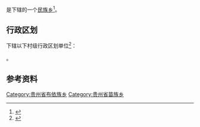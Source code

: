 {{中国乡级行政区|52/04/21/203/000}}

'''{{PAGENAMEBASE}}'''是{{PRC admin/fullname|52/04/21/203/000|3}}下辖的一个[[民族乡|民族乡]]<ref>{{PRC admin/ref sgc|{{PRC admin/parent|52/04/21/203/000}}}}</ref>。

== 行政区划 ==
{{PAGENAMEBASE}}下辖以下村级行政区划单位<ref>{{PRC admin/ref sgc|52/04/21/203/000}}</ref>：

{{PRC admin/children|52/04/21/203/000}}。

== 参考资料 ==
{{reflist}}

{{贵州行政区划小作品}}
{{PRC admin/navcat|52/04/21/203/000}}
[[Category:贵州省布依族乡|Category:贵州省布依族乡]]
[[Category:贵州省苗族乡|Category:贵州省苗族乡]]